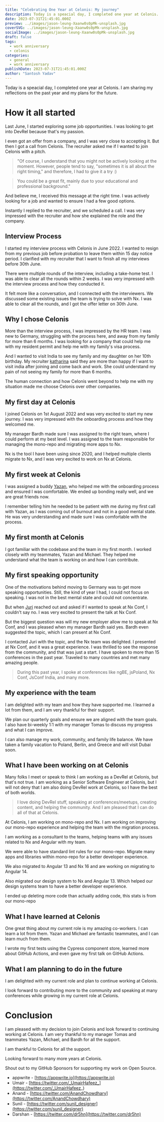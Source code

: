 ```yaml
---
title: "Celebrating One Year at Celonis: My journey"
description: Today is a speacial day, I completed one year at Celonis. I am sharing my reflections on the past year and my plans for the future.
date: 2023-07-31T21:45:01.000Z
preview: ../images/jason-leung-Xaanw0s0pMk-unsplash.jpg
coverSVG: ../images/jason-leung-Xaanw0s0pMk-unsplash.jpg
socialImage: ../images/jason-leung-Xaanw0s0pMk-unsplash.jpg
draft: false
tags:
  - work anniversary
  - celonis
categories:
  - general
  - work anniversary
publishDate: 2023-07-31T21:45:01.000Z
author: "Santosh Yadav"
---
```



Today is a speacial day, I completed one year at Celonis. I am sharing my reflections on the past year and my plans for the future.

# How it all started

Last June, I started exploring some job opportunities. I was looking to get into DevRel because that's my passion.

I even got an offer from a company, and I was very close to accepting it. But then I got a call from Celonis. The recruiter asked me if I wanted to join Celonis with a pitch. 

> "Of course, I understand that you might not be actively looking at the moment. However, people tend to say, "sometimes it is all about the right timing," and therefore, I had to give it a try :)

> You could be a great fit, mainly due to your educational and professional background."

And believe me, I received this message at the right time. I was actively looking for a job and wanted to ensure I had a few good options.

Instantly I replied to the recruiter, and we scheduled a call. I was very impressed with the recruiter and how she explained the role and the company.

## Interview Process

I started my interview process with Celonis in June 2022. I wanted to resign from my previous job before probation to leave them within 15 day notice period. I clarified with my recruiter that I want to finish all my interviews before 30th June.

There were multiple rounds of the interview, including a take-home test. I was able to clear all the rounds within 2 weeks. I was very impressed with the interview process and how they conducted it.

It felt more like a conversation, and I connected with the interviewers. We discussed some existing issues the team is trying to solve with Nx. I was able to clear all the rounds, and I got the offer letter on 30th June.

## Why I chose Celonis

More than the interview process, I was impressed by the HR team. I was new to Germany, struggling with the process here, and away from my family for more than 6 months. I was looking for a company that could help me with my resident permit and help me with my family's visa process.

And I wanted to visit India to see my family and my daughter on her 10th birthday. My recruiter [katharina](https://www.linkedin.com/in/katharina-f%C3%A4ger-65874a110/) said they are more than happy if I want to visit india after joining and come back and work. She could understand my pain of not seeing my family for more than 6 months.

The human connection and how Celonis went beyond to help me with my situation made me choose Celonis over other companies.

## My first day at Celonis

I joined Celonis on 1st August 2022 and was very excited to start my new journey. I was very impressed with the onboarding process and how they welcomed me.

My manager Bardh made sure I was assigned to the right team, where I could perform at my best level. I was assigned to the team responsible for managing the mono-repo and migrating more apps to Nx.

Nx is the tool I have been using since 2020, and I helped multiple clients migrate to Nx, and I was very excited to work on Nx at Celonis.

## My first week at Celonis

I was assigned a buddy [Yazan](https://twitter.com/YazanAabed), who helped me with the onboarding process and ensured I was comfortable. We ended up bonding really well, and we are great friends now.

I remember telling him he needed to be patient with me during my first call with Yazan, as I was coming out of burnout and not in a good mental state. He was very understanding and made sure I was comfortable with the process.


## My first month at Celonis

I got familiar with the codebase and the team in my first month. I worked closely with my teammates, Yazan and Michael. They helped me understand what the team is working on and how I can contribute.

## My first speaking opportunity

One of the motivations behind moving to Germany was to get more speaking opportunities. Still, the kind of year I had, I could not focus on speaking. I was not in the best mental state and could not concentrate.

But when [Juri](https://twitter.com/juristr) reached out and asked if I wanted to speak at Nx Conf, I couldn't say no. I was very excited to present the talk at Nx Conf. 

But the biggest question was will my new employer allow me to speak at Nx Conf, and I was pleased when my manager Bardh said yes. Bardh even suggested the topic, which I can present at Nx Conf.

I contacted Juri with the topic, and the Nx team was delighted. I presented at Nx Conf, and it was a great experience. I was thrilled to see the response from the community, and that was just a start. I have spoken to more than 15 conferences in the past year. Traveled to many countries and met many amazing people.

> During this past year, I spoke at conferences like ngBE, jsPoland, Nx Conf, JsConf India, and many more.

## My experience with the team

I am delighted with my team and how they have supported me. I learned a lot from them, and I am very thankful for their support.

We plan our quarterly goals and ensure we are aligned with the team goals. I also have bi-weekly 1:1 with my manager Tomas to discuss my progress and what I can improve.

I can also manage my work, community, and family life balance. We have taken a family vacation to Poland, Berlin, and Greece and will visit Dubai soon.

## What I have been working on at Celonis

Many folks I meet or speak to think I am working as a DevRel at Celonis, but that's not true. I am working as a Senior Software Engineer at Celonis, 
but I will not deny that I am also doing DevRel work at Celonis, so I have the best of both worlds.

> I love doing DevRel stuff, speaking at conferences/meetups, creating content, and helping the community. And I am pleased that I can do all of that at Celonis.

At Celonis, I am working on mono-repo and Nx. I am working on improving our mono-repo experience and helping the team with the migration process.

I am working as a consultant to the teams, helping teams with any issues related to Nx and Angular with my team. 

We were able to have standard lint rules for our mono-repo. Migrate many apps and libraries within mono-repo for a better developer experience.

We also migrated to Angular 13 and Nx 16 and are working on migrating to Angular 14.

Also migrated our design system to Nx and Angular 13. Which helped our design systems team to have a better developer experience.

I ended up deleting more code than actually adding code, this stats is from our mono-repo

<BlogImage src={cotribution} alt="Contribution to Celonis mono-repo." />

## What I have learned at Celonis

One great thing about my current role is my amazing co-workers. I can learn a lot from them. Yazan and Michael are fantastic teammates, and I can learn much from them.

I wrote my first tests using the Cypress component store, learned more about GitHub Actions, and even gave my first talk on GitHub Actions.


## What I am planning to do in the future

I am delighted with my current role and plan to continue working at Celonis. 

I look forward to contributing more to the community and speaking at many conferences while growing in my current role at Celonis.


# Conclusion

I am pleased with my decision to join Celonis and look forward to continuing working at Celonis. I am very thankful to my manager Tomas and teammates Yazan, Michael, and Bardh for all the support.

I am thankful to Celonis for all the support.

Looking forward to many more years at Celonis.


Shout out to my GitHub Sponsors for supporting my work on Open Source.
- appwrite - [https://appwrite.io](https://appwrite.io)
- Umair - [https://twitter.com/_UmairHafeez_](https://twitter.com/_UmairHafeez_)
- Anand - [https://twitter.com/AnandChowdhary](https://twitter.com/AnandChowdhary)
- Sunil - [https://twitter.com/sunil_designer](https://twitter.com/sunil_designer)
- Darshan - [https://twitter.com/dr5hn](https://twitter.com/dr5hn)